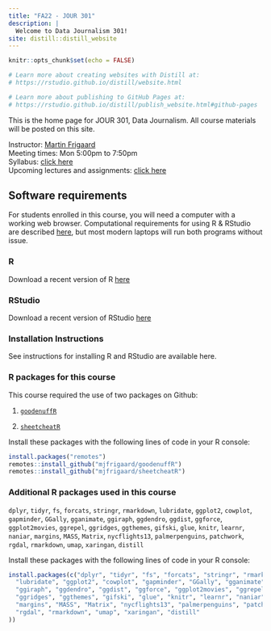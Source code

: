```yaml
---
title: "FA22 - JOUR 301"
description: |
  Welcome to Data Journalism 301!
site: distill::distill_website
---
```


```r
knitr::opts_chunk$set(echo = FALSE)

# Learn more about creating websites with Distill at:
# https://rstudio.github.io/distill/website.html

# Learn more about publishing to GitHub Pages at:
# https://rstudio.github.io/distill/publish_website.html#github-pages

```

This is the home page for JOUR 301, Data Journalism. All course materials will be posted on this site.

Instructor: [Martin Frigaard](https://www.martinfrigaard.io/)  
Meeting times: Mon 5:00pm to 7:50pm  
Syllabus: [click here](syllabus.html)  
Upcoming lectures and assignments: [click here](schedule.html)  

## Software requirements

For students enrolled in this course, you will need a computer with a working web browser. Computational requirements for using R & RStudio are described [here](https://support.rstudio.com/hc/en-us/articles/201853926-RStudio-IDE-System-Recommendations), but most modern laptops will run both programs without issue. 

### R

Download a recent version of R [here](https://cloud.r-project.org/)

### RStudio

Download a recent version of RStudio [here](https://rstudio.com/products/rstudio/download/#download)

### Installation Instructions

See instructions for installing R and RStudio are available here. 

### R packages for this course 

This course required the use of two packages on Github: 

1. [`goodenuffR`](https://mjfrigaard.github.io/goodenuffR/)  

2. [`sheetcheatR`](https://mjfrigaard.github.io/sheetcheatR/)

Install these packages with the following lines of code in your R console: 

```r
install.packages("remotes")
remotes::install_github("mjfrigaard/goodenuffR")
remotes::install_github("mjfrigaard/sheetcheatR")
```


### Additional R packages used in this course

`dplyr`, `tidyr`, `fs`, `forcats`, `stringr`, `rmarkdown`, `lubridate`, 
`ggplot2`, `cowplot`, `gapminder`, `GGally`, `gganimate`, `ggiraph`, `ggdendro`,
`ggdist`, `ggforce`, `ggplot2movies`, `ggrepel`, `ggridges`, `ggthemes`, 
`gifski`, `glue`, `knitr`, `learnr`, `naniar`, `margins`, `MASS`, `Matrix`, 
`nycflights13`, `palmerpenguins`, `patchwork`, `rgdal`, `rmarkdown`, `umap`, 
`xaringan`, `distill`

Install these packages with the following lines of code in your R console:

```r
install.packages(c("dplyr", "tidyr", "fs", "forcats", "stringr", "rmarkdown",
  "lubridate", "ggplot2", "cowplot", "gapminder", "GGally", "gganimate", 
  "ggiraph", "ggdendro", "ggdist", "ggforce", "ggplot2movies", "ggrepel", 
  "ggridges", "ggthemes", "gifski", "glue", "knitr", "learnr", "naniar", 
  "margins", "MASS", "Matrix", "nycflights13", "palmerpenguins", "patchwork",
  "rgdal", "rmarkdown", "umap", "xaringan", "distill"
))
```

